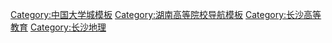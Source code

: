 {{Navbox
| title  = [[长沙]][[岳麓山]][[大学城]]
| name   = 长沙岳麓山大学城
| style  = 
| state  = uncollapsed
| list1  = [[湖南师范大学]] - [[湖南大学]] - [[中南大学]] - [[湖南商学院]] - [[湖南财经高等专科学校]]<br>[[湖南公安高等专科学校]] - [[湖南省委党校]] 
}}<noinclude>
[[Category:中国大学城模板]]
[[Category:湖南高等院校导航模板]]
[[Category:长沙高等教育]]
[[Category:长沙地理]]
</noinclude>